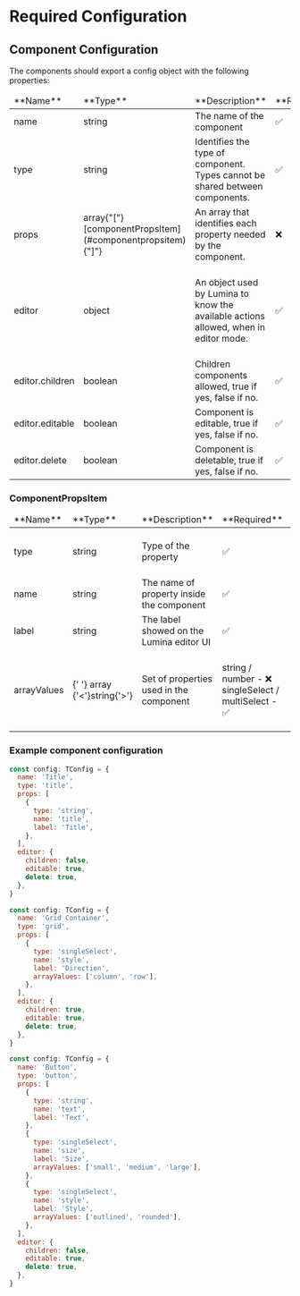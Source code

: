 

<Meta title='Docs/Required Configuration' />

# Required Configuration

## Component Configuration

The components should export a config object with the following properties:

<table>
  <thead>
    <tr>
      <td>**Name**</td>
      <td>**Type**</td>
      <td>**Description**</td>
      <td>**Required**</td>
      <td>**Default**</td>
      <td>**Possible**</td>
    </tr>
  </thead>
  <tbody>
    <tr>
      <td>
        name
      </td>
      <td>
          <span style={{color:"green"}}>string</span>
      </td>
      <td>
        The name of the component
      </td>
      <td>
        ✅
      </td>
      <td>
        undefined
      </td>
      <td></td>
    </tr>
    <tr>
      <td>
        type
      </td>
      <td>
          <span style={{color:"green"}}>string</span>
      </td>
      <td>
        Identifies the type of component. Types cannot be shared between components.
      </td>
      <td>
        ✅
      </td>
      <td>
        undefined
      </td>
      <td></td>
    </tr>
    <tr>
      <td>
        props
      </td>
      <td>
          <span style={{color:"green"}}>array{"["}[componentPropsItem](#componentpropsitem){"]"}</span>
      </td>
      <td>
        An array that identifies each property needed by the component.
      </td>
      <td>
        ❌
      </td>
      <td>
        {"[]"}
      </td>
      <td></td>
    </tr>
    <tr>
      <td>
        editor
      </td>
      <td>
          <span style={{color:"green"}}>object</span>
      </td>
      <td>
        An object used by Lumina to know the available actions allowed, when in editor mode.
      </td>
      <td>
        ✅
      </td>
      <td>
        ```json
          {
          "children": undefined,
          "editable": undefined,
          "delete": undefined,
        }
        ```
      </td>
      <td></td>
    </tr>
    <tr>
      <td>
        editor.children
      </td>
      <td>
          <span style={{color:"green"}}>boolean</span>
      </td>
      <td>
        Children components allowed, true if yes, false if no.
      </td>
      <td>
        ✅
      </td>
      <td>
      undefined
      </td>
      <td></td>
    </tr>
    <tr>
      <td>
        editor.editable
      </td>
      <td>
          <span style={{color:"green"}}>boolean</span>
      </td>
      <td>
        Component is editable, true if yes, false if no.
      </td>
      <td>
        ✅
      </td>
      <td>
        	undefined
      </td>
      <td></td>
    </tr>
    <tr>
      <td>
        editor.delete
      </td>
      <td>
          <span style={{color:"green"}}>boolean</span>
      </td>
      <td>
        Component is deletable, true if yes, false if no.
      </td>
      <td>
        ✅
      </td>
      <td>
       	undefined 
      </td>
      <td></td>
    </tr>
  </tbody>
</table>

### ComponentPropsItem

<table>
  <thead>
    <tr>
      <td>**Name**</td>
      <td>**Type**</td>
      <td>**Description**</td>
      <td>**Required**</td>
      <td>**Default**</td>
      <td>**Possible**</td>
    </tr>
  </thead>
  <tbody>
    <tr>
      <td>type</td>
      <td>
        <span style={{ color: 'green' }}>string</span>
      </td>
      <td>Type of the property</td>
      <td>✅</td>
      <td>undefined</td>
      <td>string / number / singleSelect / multiSelect</td>
    </tr>
    <tr>
      <td>name</td>
      <td>
        <span style={{ color: 'green' }}>string</span>
      </td>
      <td>The name of property inside the component</td>
      <td>✅</td>
      <td>undefined</td>
      <td></td>
    </tr>
    <tr>
      <td>label</td>
      <td>
        <span style={{ color: 'green' }}>string</span>
      </td>
      <td>The label showed on the Lumina editor UI</td>
      <td>✅</td>
      <td>undefined</td>
      <td></td>
    </tr>
    <tr>
      <td>arrayValues</td>
      <td>
        <span style={{ color: 'green' }}>
          {' '}
          array {'<'}string{'>'}
        </span>
      </td>
      <td>Set of properties used in the component</td>
      <td>string / number - ❌ singleSelect / multiSelect - ✅</td>
      <td>undefined</td>
      <td>['small', 'medium', 'large'], ['outlined', 'rounded'], ['column', 'row']</td>
    </tr>
  </tbody>
</table>

### Example component configuration

```js
const config: TConfig = {
  name: 'Title',
  type: 'title',
  props: [
    {
      type: 'string',
      name: 'title',
      label: 'Title',
    },
  ],
  editor: {
    children: false,
    editable: true,
    delete: true,
  },
}

const config: TConfig = {
  name: 'Grid Container',
  type: 'grid',
  props: [
    {
      type: 'singleSelect',
      name: 'style',
      label: 'Direction',
      arrayValues: ['column', 'row'],
    },
  ],
  editor: {
    children: true,
    editable: true,
    delete: true,
  },
}

const config: TConfig = {
  name: 'Button',
  type: 'button',
  props: [
    {
      type: 'string',
      name: 'text',
      label: 'Text',
    },
    {
      type: 'singleSelect',
      name: 'size',
      label: 'Size',
      arrayValues: ['small', 'medium', 'large'],
    },
    {
      type: 'singleSelect',
      name: 'style',
      label: 'Style',
      arrayValues: ['outlined', 'rounded'],
    },
  ],
  editor: {
    children: false,
    editable: true,
    delete: true,
  },
}

```

<style>
  {`
  .sb-container {
    margin-bottom: 48px;
  }

  .sb-section {
    width: 100%;
    display: flex;
    flex-direction: row;
    gap: 20px;
  }

  img {
    object-fit: cover;
  }

  .sb-section-title {
    margin-bottom: 32px;
  }

  .sb-section a:not(h1 a, h2 a, h3 a) {
    font-size: 14px;
  }

  .sb-section-item, .sb-grid-item {
    flex: 1;
    display: flex;
    flex-direction: column;
  }

  .sb-section-item-heading {
    padding-top: 20px !important;
    padding-bottom: 5px !important;
    margin: 0 !important;
  }
  .sb-section-item-paragraph {
    margin: 0;
    padding-bottom: 10px;
  }

  @media screen and (max-width: 600px) {
    .sb-section {
      flex-direction: column;
    }
  `}
</style>

```

```

```

```
